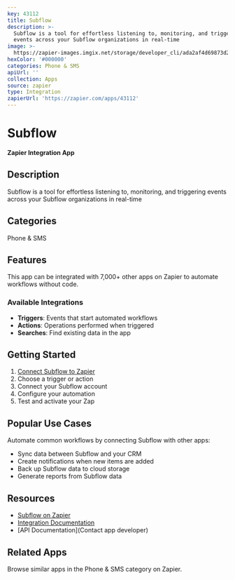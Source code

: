 ```yaml
---
key: 43112
title: Subflow
description: >-
  Subflow is a tool for effortless listening to, monitoring, and triggering
  events across your Subflow organizations in real-time
image: >-
  https://zapier-images.imgix.net/storage/developer_cli/ada2af4d69873d20223715d9c75f310c.png?auto=format%2Ccompress&ixlib=python-3.0.0&q=50
hexColor: '#000000'
categories: Phone & SMS
apiUrl: ''
collection: Apps
source: zapier
type: Integration
zapierUrl: 'https://zapier.com/apps/43112'
---
```

# Subflow

**Zapier Integration App**

## Description

Subflow is a tool for effortless listening to, monitoring, and triggering events across your Subflow organizations in real-time

## Categories

Phone & SMS

## Features

This app can be integrated with 7,000+ other apps on Zapier to automate workflows without code.

### Available Integrations

- **Triggers**: Events that start automated workflows
- **Actions**: Operations performed when triggered
- **Searches**: Find existing data in the app

## Getting Started

1. [Connect Subflow to Zapier](https://zapier.com/apps/43112)
2. Choose a trigger or action
3. Connect your Subflow account
4. Configure your automation
5. Test and activate your Zap

## Popular Use Cases

Automate common workflows by connecting Subflow with other apps:

- Sync data between Subflow and your CRM
- Create notifications when new items are added
- Back up Subflow data to cloud storage
- Generate reports from Subflow data

## Resources

- [Subflow on Zapier](https://zapier.com/apps/43112)
- [Integration Documentation](https://zapier.com/apps/43112/integrations)
- [API Documentation](Contact app developer)

## Related Apps

Browse similar apps in the Phone & SMS category on Zapier.
